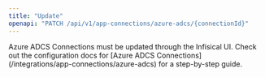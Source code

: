 ```yaml
---
title: "Update"
openapi: "PATCH /api/v1/app-connections/azure-adcs/{connectionId}"
---
```


<Note>
    Azure ADCS Connections must be updated through the Infisical UI.
    Check out the configuration docs for [Azure ADCS Connections](/integrations/app-connections/azure-adcs) for a step-by-step
    guide.
</Note>
